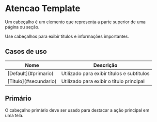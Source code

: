

<Meta title="Components/Atencao" of={AtencaoStories} />

# Atencao Template

Um cabeçalho é um elemento que representa a parte superior de uma página ou seção. 

Use cabeçalhos para exibir títulos e informações importantes.

## Casos de uso

<table style={{ width: '100%', borderCollapse: 'collapse' }}>
  <thead>
    <tr>
      <th style={{ textAlign: 'left', padding: '12px' }}>Nome</th>
      <th style={{ textAlign: 'left', padding: '12px' }}>Descrição</th>
    </tr>
  </thead>
  <tbody>
    <tr>
      <td style={{ padding: '12px' }}>[Default](#primario)</td>
      <td style={{ padding: '12px' }}>Utilizado para exibir títulos e subtitulos</td>
    </tr>
    <tr>
      <td style={{ padding: '12px' }}>[Titulo](#secundario)</td>
      <td style={{ padding: '12px' }}>Utilizado para exibir o título principal</td>
    </tr>
  </tbody>
</table>

## <span>Primário</span>

O cabeçalho primário deve ser usado para destacar a ação principal em uma tela.

<Canvas of={AtencaoStories.Base} />

